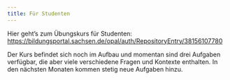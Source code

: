 ```yaml
---
title: Für Studenten
---
```


Hier geht's zum Übungskurs für Studenten: <https://bildungsportal.sachsen.de/opal/auth/RepositoryEntry/38156107780>

Der Kurs befindet sich noch im Aufbau und momentan sind drei Aufgaben verfügbar, die aber viele verschiedene Fragen und Kontexte enthalten. In den nächsten Monaten kommen stetig neue Aufgaben hinzu.